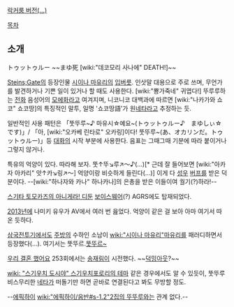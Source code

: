 {{{#!html
<embed src="http://www.youtube-nocookie.com/v/3hj5HmbFThI?version=3&amp;hl=ko_KR" type="application/x-shockwave-flash" width="560" height="349" allowscriptaccess="always" allowfullscreen="true">
}}}

[http://tvpot.daum.net/v/vb19aqFGaGlG0Gl0yGgeCwk 락커룸 버전(...)]

[[목차]]

== 소개 ==
トゥットゥルー ~~まゆ死 [wiki:"데코모리 사나에" DEATH!]~~

[[Steins;Gate]]의 등장인물 [[시이나 마유리]]의 [[입버릇]]. 인삿말 대용으로 주로 쓰며, 무언가를 발견하거나 기쁜 일이 있거나 할 때도 사용한다. [wiki:"뿅가죽네" 귀엽다!] 뚜루루하는 [[전화]] 음성어의 [[모에화]]라고 여겨지며, 니코니코 대백과에 따르면 [wiki:"나카가와 쇼코" 쇼코땅]의 특징적인 말투, 일명 '쇼코땅語'가 원[[네타]]라고 추정하는 듯.
 
일반적인 사용 패턴은 「뚯뚜루~♪ 마유시☆예요~(トゥットゥルー♪　まゆしぃ☆です)」/ 「아, [wiki:"오카베 린타로" 오카링]이다! 뚯뚜루~(あ、オカリンだ。トゥットゥルー)」등 [[대화]]의 시작 부분에 사용한다. 음표는 그때그때 기분에 따라 붙이거나 그렇지 않거나.

특유의 억양이 있다. 따라해 보자. 뚯↑뚜↘루↗～♪(…)[* 근데 잘 들어보면 [wiki:"아카자 아카리" 앗↑카↘링↗～] 억양이랑 비슷하게 들린다(...)] 이게 다 [[성우]] [[버프]]를 받은 덕분이다. --[wiki:"하나자와 카나" 하나카나]의 은총을 받은 이들이여 궐기(?)하라!--

[[스기타 토모카즈의 아니게라! 디둔]] [[보이스웨어]](?) AGRS에도 탑재되었다.

[[2013년]]에 나미키 유우가 AV에서 여러 번 읊었다. 억양이 같은 걸 보아 아마 여기서 따온 듯하다.

[[삼국전투기]]에서도 [[주방]]의 수하인 소남이 [[wiki:"시이나 마유리"마유리]]를 패러디하면서 등장했다(...). 여기서는 뚯뚜르.[http://m.comic.naver.com/webtoon/detail.nhn?titleId=22027&no=371&week=wed 뚯뚜르~]

[[우리 결혼 했어요]] 253회에서는 [[송재림]]이 시전했다. ~~[[덕밍아웃]]?~~

 {{{#!html
<script type="text/javascript" src="http://ext.nicovideo.jp/thumb_watch/sm20311703"></script>
</object>}}}
[[wiki: "스기우치 도시야" 스기우치포로리의 테마]] 같은 경우에서도 알 수 있듯이, 뚯뚜루 비스무리한 [[네타]]가 떠돌기만 하면 곧바로 연결된다고 봐도 무방할 정도.

--[[에픽하이]] [[wiki:"에픽하이/음반#s-1.2"2집의 뚜뚜루]]와는 관계 없다.--
